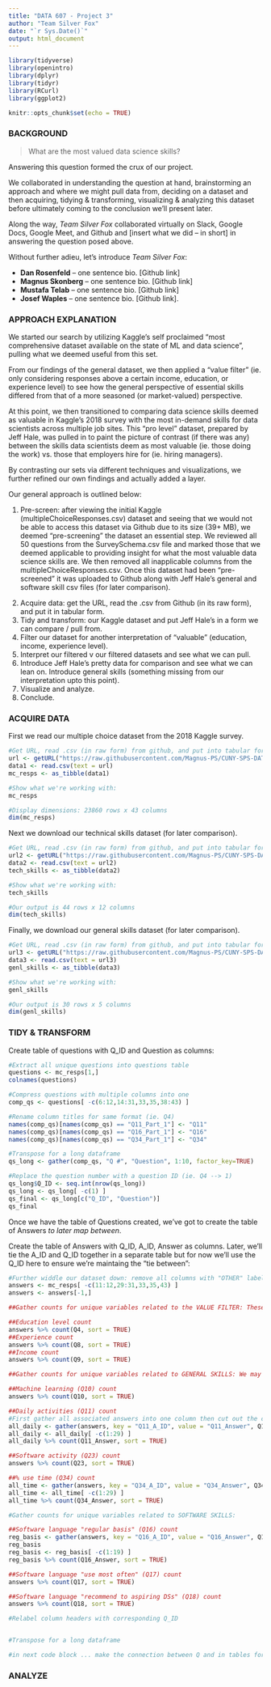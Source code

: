 ---
title: "DATA 607 - Project 3"
author: "Team Silver Fox"
date: "`r Sys.Date()`"
output: html_document
---


```{r load-packages, include=FALSE}
library(tidyverse)
library(openintro)
library(dplyr)
library(tidyr)
library(RCurl)
library(ggplot2)
```


```{r setup, include=FALSE}
knitr::opts_chunk$set(echo = TRUE)
```

### BACKGROUND

> What are the most valued data science skills?

Answering this question formed the crux of our project. 

We collaborated in understanding the question at hand, brainstorming an approach and where we might pull data from, deciding on a dataset and then acquiring, tidying & transforming, visualizing & analyzing this dataset before ultimately coming to the conclusion we'll present later.

Along the way, *Team Silver Fox*  collaborated virtually on Slack, Google Docs, Google Meet, and Github and [insert what we did – in short] in answering the question posed above.

Without further adieu, let’s introduce *Team Silver Fox*:

* **Dan Rosenfeld** – one sentence bio. [Github link]
* **Magnus Skonberg** – one sentence bio. [Github link]
* **Mustafa Telab** – one sentence bio. [Github link]
* **Josef Waples** – one sentence bio. [Github link].

### APPROACH EXPLANATION

We started our search by utilizing Kaggle’s self proclaimed “most comprehensive dataset available on the state of ML and data science”, pulling what we deemed useful from this set.

From our findings of the general dataset, we then applied a “value filter” (ie. only considering responses above a certain income, education, or experience level) to see how the general perspective of essential skills differed from that of a more seasoned (or market-valued) perspective.

At this point, we then transitioned to comparing data science skills deemed as valuable in Kaggle's 2018 survey with the most in-demand skills for data scientists across multiple job sites. This "pro level" dataset, prepared by Jeff Hale, was pulled in to paint the picture of contrast (if there was any) between the skills data scientists deem as most valuable (ie. those doing the work) vs. those that employers hire for (ie. hiring managers).

By contrasting our sets via different techniques and visualizations, we further refined our own findings and actually added a layer.

Our general approach is outlined below:

1. Pre-screen: after viewing the initial Kaggle (multipleChoiceResponses.csv) dataset and seeing that we would not be able to access this dataset via Github due to its size (39+ MB), we deemed “pre-screening” the dataset an essential step. We reviewed all 50 questions from the SurveySchema.csv file and marked those that we deemed applicable to providing insight for what the most valuable data science skills are. We then removed all inapplicable columns from the multipleChoiceResponses.csv. Once this dataset had been “pre-screened” it was uploaded to Github along with Jeff Hale’s general and software skill csv files (for later comparison).

<!--If this step is unclear please let me (Magnus) know. I can flesh out more exactly what the criteria was for keeping v. deleting columns (questions) ...-->

2. Acquire data: get the URL, read the .csv from Github (in its raw form), and put it in tabular form.
3. Tidy and transform: our Kaggle dataset and put Jeff Hale’s in a form we can compare / pull from.
4. Filter our dataset for another interpretation of “valuable” (education, income, experience level).
5. Interpret our filtered v our filtered datasets and see what we can pull.
6. Introduce Jeff Hale’s pretty data for comparison and see what we can lean on. Introduce general skills (something missing from our interpretation upto this point).
7. Visualize and analyze.
8. Conclude.

<!--This is a work-in-progress. There are probably a number of points above that could be better worded / fleshed out etc. I was just chug-a-lugging along today and wanted to jot out where our analysis could go based on the words "most valuable" ...-->

### ACQUIRE DATA

First we read our multiple choice dataset from the 2018 Kaggle survey.
```{r}
#Get URL, read .csv (in raw form) from github, and put into tabular form
url <- getURL("https://raw.githubusercontent.com/Magnus-PS/CUNY-SPS-DATA-607/Project-3/pertinent_mc_resps.csv")
data1 <- read.csv(text = url)
mc_resps <- as_tibble(data1)

#Show what we're working with:
mc_resps

#Display dimensions: 23860 rows x 43 columns
dim(mc_resps)

```

Next we download our technical skills dataset (for later comparison).

```{r}
#Get URL, read .csv (in raw form) from github, and put into tabular form
url2 <- getURL("https://raw.githubusercontent.com/Magnus-PS/CUNY-SPS-DATA-607/Project-3/ds_software.csv")
data2 <- read.csv(text = url2)
tech_skills <- as_tibble(data2)

#Show what we're working with:
tech_skills

#Our output is 44 rows x 12 columns
dim(tech_skills)

```

Finally, we download our general skills dataset (for later comparison).

```{r}
#Get URL, read .csv (in raw form) from github, and put into tabular form
url3 <- getURL("https://raw.githubusercontent.com/Magnus-PS/CUNY-SPS-DATA-607/Project-3/ds_general.csv")
data3 <- read.csv(text = url3)
genl_skills <- as_tibble(data3)

#Show what we're working with:
genl_skills

#Our output is 30 rows x 5 columns
dim(genl_skills)

```

### TIDY & TRANSFORM

Create table of questions with Q_ID and Question as columns:

```{r}
#Extract all unique questions into questions table
questions <- mc_resps[1,]
colnames(questions)

#Compress questions with multiple columns into one
comp_qs <- questions[ -c(6:12,14:31,33,35,38:43) ]

#Rename column titles for same format (ie. Q4)
names(comp_qs)[names(comp_qs) == "Q11_Part_1"] <- "Q11"
names(comp_qs)[names(comp_qs) == "Q16_Part_1"] <- "Q16"
names(comp_qs)[names(comp_qs) == "Q34_Part_1"] <- "Q34"

#Transpose for a long dataframe
qs_long <- gather(comp_qs, "Q #", "Question", 1:10, factor_key=TRUE)

#Replace the question number with a question ID (ie. Q4 --> 1)
qs_long$Q_ID <- seq.int(nrow(qs_long)) 
qs_long <- qs_long[ -c(1) ]
qs_final <- qs_long[c("Q_ID", "Question")]
qs_final

```

Once we have the table of Questions created, we've got to create the table of Answers *to later map between*.

Create the table of Answers with Q_ID, A_ID, Answer as columns. Later, we'll tie the A_ID and Q_ID together in a separate table but for now we'll use the Q_ID here to ensure we're maintaing the "tie between":

```{r}
#Further widdle our dataset down: remove all columns with "OTHER" labels and non-valuable entries, remove 1st row (question statement)
answers <- mc_resps[ -c(11:12,29:31,33,35,43) ]
answers <- answers[-1,]

```

```{r}
##Gather counts for unique variables related to the VALUE FILTER: These can then be plotted, graphed, etc. or used to build a "filter" by considering only entries where, for instance, the respondent makes >=$100k ...

##Education level count
answers %>% count(Q4, sort = TRUE)
##Experience count
answers %>% count(Q8, sort = TRUE)
##Income count
answers %>% count(Q9, sort = TRUE)

```



```{r}
##Gather counts for unique variables related to GENERAL SKILLS: We may end up using this data in a different way than originally intended but that's TBD ...

##Machine learning (Q10) count
answers %>% count(Q10, sort = TRUE)

##Daily activities (Q11) count
#First gather all associated answers into one column then cut out the columns we aren't interested in, then count
all_daily <- gather(answers, key = "Q11_A_ID", value = "Q11_Answer", Q11_Part_1, Q11_Part_2, Q11_Part_3, Q11_Part_4, Q11_Part_5, Q11_Part_6)
all_daily <- all_daily[ -c(1:29) ]
all_daily %>% count(Q11_Answer, sort = TRUE)

##Software activity (Q23) count
answers %>% count(Q23, sort = TRUE)

##% use time (Q34) count
all_time <- gather(answers, key = "Q34_A_ID", value = "Q34_Answer", Q34_Part_1, Q34_Part_2, Q34_Part_3, Q34_Part_4, Q34_Part_5, Q34_Part_6)
all_time <- all_time[ -c(1:29) ]
all_time %>% count(Q34_Answer, sort = TRUE)
```

```{r}
#Gather counts for unique variables related to SOFTWARE SKILLS: 

##Software language "regular basis" (Q16) count
reg_basis <- gather(answers, key = "Q16_A_ID", value = "Q16_Answer", Q16_Part_1, Q16_Part_2, Q16_Part_3, Q16_Part_4, Q16_Part_5, Q16_Part_6, Q16_Part_7, Q16_Part_8, Q16_Part_9, Q16_Part_10, Q16_Part_11, Q16_Part_12, Q16_Part_13, Q16_Part_14, Q16_Part_15, Q16_Part_16)
reg_basis
reg_basis <- reg_basis[ -c(1:19) ]
reg_basis %>% count(Q16_Answer, sort = TRUE)

##Software language "use most often" (Q17) count
answers %>% count(Q17, sort = TRUE)

##Software language "recommend to aspiring DSs" (Q18) count
answers %>% count(Q18, sort = TRUE)

```

```{r}


#Relabel column headers with corresponding Q_ID


#Transpose for a long dataframe

#in next code block ... make the connection between Q and in tables for "general skills", "technical skills" or "value filter" (refer to ERD)

```

### ANALYZE